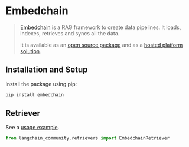 # Embedchain

> [Embedchain](https://github.com/embedchain/embedchain) is a RAG framework to create
> data pipelines. It loads, indexes, retrieves and syncs all the data.
>
>It is available as an [open source package](https://github.com/embedchain/embedchain)
> and as a [hosted platform solution](https://app.embedchain.ai/).


## Installation and Setup

Install the package using pip:

```bash
pip install embedchain
```


## Retriever

See a [usage example](/oss/integrations/retrievers/embedchain).

```python
from langchain_community.retrievers import EmbedchainRetriever
```
